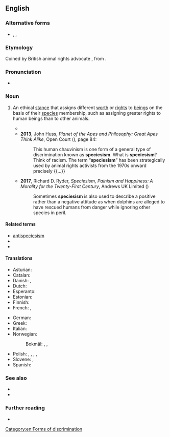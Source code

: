 {{also|species-ism}}
==English==

===Alternative forms===
* {{l|en|species-ism}}, {{l|en|speciesm}}, {{l|en|specism}}

===Etymology===
Coined by British animal rights advocate {{w|Richard D. Ryder}}, from {{suffix|en|species|ism}}.

===Pronunciation===
* {{IPA|/ˈspiːʃiːˌzɪzəm/|/ˈspiːsiːˌzɪzəm/|lang=en}}

===Noun===
{{en-noun|-}}

# {{lb|en|philosophy|ethics}} An ethical [[stance]] that assigns different [[worth]] or [[right]]s to [[beings]] on the basis of their [[species]] membership, such as assigning greater rights to human beings than to other animals. {{defdate|from 1970}}
#* {{quote-book|lang=en|passage=Such is the breathtaking '''speciesism''' of our Christian-inspired attitudes, the abortion of a single human zygote (most of them are destined to be spontaneously aborted anyway) can arouse more moral solicitude and righteous indignation than the vivisection of any number of intelligent adult chimpanzees|author={{w|Richard Dawkins}}|title={{w|The Blind Watchmaker}}|publisher=W. W. Norton & Company, Inc.|location=New York|origyear=1986|year=1996|isbn=0-393-31570-3}}
#* '''2013''', John Huss, ''Planet of the Apes and Philosophy: Great Apes Think Alike'', Open Court ({{ISBN|9780812698275}}), page 84:
#*: This human chauvinism is one form of a general type of discrimination known as '''speciesism'''. What is '''speciesism'''? Think of racism. The term “'''speciesism'''” has  been strategically used by animal rights activists from the 1970s onward  precisely {{...}}
#* '''2017''', Richard D. Ryder, ''Speciesism, Painism and Happiness: A Morality for the Twenty-First Century'', Andrews UK Limited ({{ISBN|9781845405069}})
#*: Sometimes '''speciesism''' is also used to describe a positive rather than a negative  attitude as when dolphins are alleged to have rescued humans from danger  while ignoring other species in peril.

====Related terms====
*[[antispeciesism]]
*{{l|en|speciesist}}
* {{l|en|specist}}

====Translations====
{{trans-top}}
* Asturian: {{t|ast|especismu|m}}
* Catalan: {{t|ca|especisme|m}}
* Danish: {{t|da|speciesisme|c}}, {{t|da|artschauvinisme|c}}
* Dutch: {{t|nl|speciesisme|m}}
* Esperanto: {{t|eo|speciismo}}
* Estonian: {{t|et|spetsiesism}}
* Finnish: {{t+|fi|spesismi}}
* French: {{t+|fr|spécisme|m}}, {{t+|fr|espécisme|m}}
{{trans-mid}}
* German: {{t+|de|Speziesismus|m}}
* Greek: {{t+|el|σπισισμός|m}}
* Italian: {{t+|it|specismo|m}}
* Norwegian:
*: Bokmål: {{t|nb|artssjåvinisme|m}}, {{t|nb|spesiesisme|m}}, {{t|nb|artsisme|m}}
* Polish: {{t+|pl|szowinizm gatunkowy|m}}, {{t|pl|dyskryminacja gatunkowa|f}}, {{t|pl|gatunkizm|m}}, {{t+|pl|gatunkowizm|m}}, {{t+|pl|especismo|m}}
* Slovene: {{t|sl|specizem|m}}, {{t|sl|speciesizem|m}}
* Spanish: {{t+|es|especismo|m}}
{{trans-bottom}}

===See also===
* {{l|en|anthropocentrism}}
* {{l|en|animal liberation}}

===Further reading===
* {{pedia}}

[[Category:en:Forms of discrimination]]